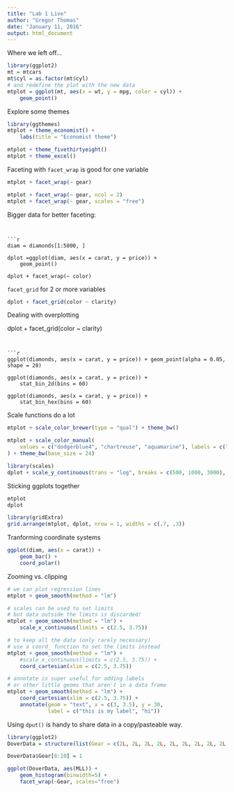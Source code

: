 ```yaml
---
title: "Lab 1 Live"
author: "Gregor Thomas"
date: "January 11, 2016"
output: html_document
---
```


Where we left off...

```r
library(ggplot2)
mt = mtcars
mt$cyl = as.factor(mt$cyl)
# and redefine the plot with the new data
mtplot = ggplot(mt, aes(x = wt, y = mpg, color = cyl)) +
    geom_point()
```

Explore some themes

```r
library(ggthemes)
mtplot + theme_economist() +
    labs(title = "Economist theme")

mtplot + theme_fivethirtyeight()
mtplot + theme_excel()
```

Faceting with `facet_wrap` is good for one variable

```r
mtplot + facet_wrap(~ gear)

mtplot + facet_wrap(~ gear, ncol = 2)
mtplot + facet_wrap(~ gear, scales = "free")
```

Bigger data for better faceting:


```


```r
diam = diamonds[1:5000, ]

dplot =ggplot(diam, aes(x = carat, y = price)) +
    geom_point()

dplot + facet_wrap(~ color)
```

`facet_grid` for 2 or more variables

```r
dplot + facet_grid(color ~ clarity)
```

Dealing with overplotting



dplot + facet_grid(color ~ clarity)
```


```r
ggplot(diamonds, aes(x = carat, y = price)) + geom_point(alpha = 0.05, shape = 20)

ggplot(diamonds, aes(x = carat, y = price)) +
    stat_bin_2d(bins = 60)

ggplot(diamonds, aes(x = carat, y = price)) +
    stat_bin_hex(bins = 60)
```

Scale functions do a lot

```r
mtplot + scale_color_brewer(type = "qual") + theme_bw()

mtplot + scale_color_manual(
    values = c("dodgerblue4", "chartreuse", "aquamarine"), labels = c("4 cyl", "6 cyl", "blah")
) + theme_bw(base_size = 24)

library(scales)
dplot + scale_y_continuous(trans = "log", breaks = c(500, 1000, 3000), labels = dollar)
```

Sticking ggplots together

```r
mtplot
dplot

library(gridExtra)
grid.arrange(mtplot, dplot, nrow = 1, widths = c(.7, .3))
```

Tranforming coordinate systems

```r
ggplot(diam, aes(x = carat)) +
    geom_bar() +
    coord_polar()
```


Zooming vs. clipping

```r
# we can plot regression lines
mtplot + geom_smooth(method = "lm")

# scales can be used to set limits
# but data outside the limits is discarded!
mtplot + geom_smooth(method = "lm") +
    scale_x_continuous(limits = c(2.5, 3.75))

# to keep all the data (only rarely necessary)
# use a coord_ function to set the limits instead
mtplot + geom_smooth(method = "lm") +
    #scale_x_continuous(limits = c(2.5, 3.75)) +
    coord_cartesian(xlim = c(2.5, 3.75)) 
```

```r
# annotate is super useful for adding labels
# or other little geoms that aren't in a data frame
mtplot + geom_smooth(method = "lm") +
    coord_cartesian(xlim = c(2.5, 3.75)) +
    annotate(geom = "text", x = c(3, 3.5), y = 30,
             label = c("this is my label", "hi"))
```

Using `dput()` is handy to share data in a copy/pasteable way.

```r
library(ggplot2)
DoverData = structure(list(Gear = c(2L, 2L, 2L, 2L, 2L, 2L, 2L, 2L, 2L, 2L), Tow = c(1L, 3L, 3L, 3L, 3L, 3L, 3L, 3L, 3L, 3L), MLL = c(36L, 27L, 28L, 29L, 31L, 32L, 33L, 34L, 37L, 38L), Number = c(1L, 1L, 1L, 2L, 5L, 2L, 2L, 1L, 2L, 3L), SSR = c(1, 1, 1, 1, 1, 1, 1, 1, 1, 1), Raised = c(1, 1, 1, 2, 5, 2, 2, 1, 2, 3)), .Names = c("Gear", "Tow", "MLL", "Number", "SSR", "Raised"), row.names = c(NA, 10L), class = "data.frame")

DoverData$Gear[8:10] = 1

ggplot(DoverData, aes(MLL)) + 
    geom_histogram(binwidth=5) + 
    facet_wrap(~Gear, scales="free")
```








